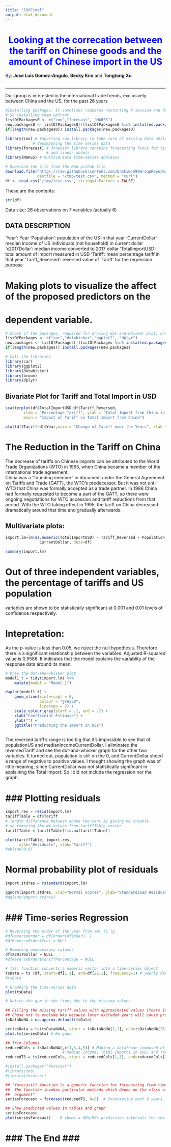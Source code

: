 ```yaml
---
title: "599Final"
output: html_document
---
```


<h1 align="center" style="color:blue">Looking at the correcation between the tariff on Chinese goods and the amount of Chinese import in the US</h1>

By: **Jose Luis Gomez-Angulo**, **Becky Kim** and **Tongtong Xu**
<br>
<br>

______

Our group is interested in the international trade trends, exclusively between China and the US, for the past 26 years



```r
#Installing packages. It sometimes requires restarting R session and delates variables
# So installing them upfront
listOfPackages0 <- c("zoo","forecast", "MARSS")  
new.packages0 <- listOfPackages0[!(listOfPackages0 %in% installed.packages()[,"Package"])]
if(length(new.packages0)) install.packages(new.packages0)

library(zoo) # Importing zoo library to take care of missing data while
            # decomposing the time series data
library(forecast) # forecast library contains forecasting funcs for time series
                  # and linear models
library(MARSS) # Multivariate time-series analasys

```

```r
# Download the file from the RAW github file
download.file("https://raw.githubusercontent.com/brmkim/599GroupRepo/master/tariff_import.csv", 
              destfile = "/tmp/test.csv", method = "curl")
df <- read.csv("/tmp/test.csv", stringsAsFactors = FALSE)

```

These are the contents:

```r
str(df)
```
Data size: 26 observations on 7 variables (actually 6)

## DATA DESCRIPTION ##
'Year': Year
'Population': population of the US in that year
'CurrentDollar': median income of US individuals (not household) in current dollar
'x2017Dollar': median income converted to 2017 dollar
'TotalImportUSD': total amount of import measured in USD
'Tariff': mean percentage tariff in that year
'Tariff_Reversed': reversed value of 'Tariff' for the regression purpose

# Making plots to visualize the affect of the proposed predictors on the 
# dependent variable.
```r
# Check if the packages, required for drawing dot-and-whisker plot, are installed. # If not, install them
listOfPackages <- c("car","dotwhisker","ggplot2", "dplyr")  
new.packages <- listOfPackages[!(listOfPackages %in% installed.packages()[,"Package"])]
if(length(new.packages)) install.packages(new.packages)

# Call the libraries
library(car)
library(ggplot2)
library(dotwhisker)
library(broom)
library(dplyr)

```




## Bivariate Plot for Tariff and Total Import in USD

```r
scatterplot(df$TotalImportUSD~df$Tariff_Reversed, 
        xlab = "Percentage Tariff", ylab = "Total Import from China in USD",
        main = "Impact of Tariff on Total Import from China")

plot(df$Tariff~df$Year,main = "Change of Tariff over the Years", xlab = "Year",ylab = "Percentage Tariff")
```
# The Reduction in the Tariff on China
The decrease of tariffs on Chinese imports can be attributed to the World Trade
Organizations (WTO) in 1995, when China became a member of the international trade
agreement.  
China was a "founding member" in document under the General Agreement on Tariffs and
Trade (GATT), the WTO's predecessor. But it was not until WTO that China was formally
accepted as a trade partner.
In 1986 China had formally requested to become a part of the GATT, so there were
ongoing negotiations for WTO accession and tariff reductions from that period. 
With the WTO taking effect in 1995, the tariff on China decreased dramatically around
that time and gradually afterwards.



## Multivariate plots:

```r

import.lm=lm(as.numeric(TotalImportUSD) ~ Tariff_Reversed + Population + 
               CurrentDollar, data=df)

summary(import.lm)
```

# Out of three independent variables, the percentage of tariffs and US population 
variables are shown to be statistically significant at 0.001 and 0.01 levels of
confidence respectively.

# Intepretation:  
As the p-value is less than 0.05, we reject the null hypothesis. Therefore
there is a significant relationship between the variables. 
Adjusted R-squared value is 0.9586. It indicates that the model explains the variablity of the response data around its mean.




```r
# Draw the dot-and-whisker plot
model1_t = tidy(import.lm) %>%   
    mutate(model = "Model 1")

dwplot(model1_t) +
    geom_vline(xintercept = 0, 
               colour = "grey60", 
               linetype = 2) +
    scale_colour_grey(start = .1, end = .7) +
    xlab("Coefficeint Estimate") +
    ylab("") +
    ggtitle("Predicting the Import in US$")
    
```

The reversed tariff's range is too big that it's impossible to see that of 
populationUS and medianIncomeCurrentDollar. 
I eliminated the reversedTariff and see the dot-and-whisker graph for the other
two variables. It turned out, population is still on the 0, and CurrentDollar shoed a range of negative to positive values. I thought showing the graph was of little meaning, since CurrentDollar was not statistically significant in explaining the Total Import. So I did not include the regression nor the graph.




# ### Plotting residuals ###
```r
import.res = resid(import.lm)
tariffTable = df$Tariff
# length difference between above two vars is giving me trouble
# so removing the NA values from tariffTable vector
tariffTable = tariffTable[!is.na(tariffTable)]

plot(tariffTable, import.res,
      ylab="Residuals", xlab="Tariff")
#abline(0,0)
```
# Normal probability plot of residuals
```r
import.stdres = rstandard(import.lm)

qqnorm(import.stdres, xlab="Normal Scores", ylab="Standardized Residuals")
#qqline(import.stdres)
```



# ### Time-series Regression ###
```r
# Reversing the order of the year from sml to lg
#dfReverseOrder = df[order(df$Year), ]
#dfReverseOrder$Year = NULL

# Removing unnecessary columns
df$X2017Dollar = NULL
#dfReverseOrder$tariffPercentage = NULL

# ts() function converts a numeric vector into a time-series object
tsData = ts (df, start=df[1,1], end=df[26,1], frequency=1) # yearly data
#tsData
```

```r
# Graphing the time-series data
plot(tsData)

# Notice the gap in the lines due to the missing values
```




```r
## Filling the missing tariff values with approximated values (Years 1995, 2012, 2013) 
## Chose not to exclude NAs because later excluded years will cause probelms
tsDataNoNA = na.approx.default(tsData)

seriesData = ts(tsDataNoNA, start = tsDataNoNA[1,1], end=tsDataNoNA[26,1])
plot.ts(seriesData) # No gaps

## Trim Columns
reducedCols = tsDataNoNA[,c(1,3,4,5)] # Making a dataframe composed of 
                         # Median Income, Total Imports in USD, and Tariff %
reducedTS = ts(reducedCols, start = reducedCols[1,1], end=reducedCols[26,1])
```

```r

#install.packages("forecast")
#library(zoo)
#library(forecast)

## "forecast() function is a generic function for forecasting from time series models.
##  The function invokes particular methods which depen on the class of the first 
##  argument"
seriesForecast = forecast(reducedTS, h=8)  # forecasting next 8 years

## Show predicted values in tables and graph
seriesForecast
plot(seriesForecast)    # shows a 80%/95% prediction intervals for the forecast 

```


# ### The End ### #

